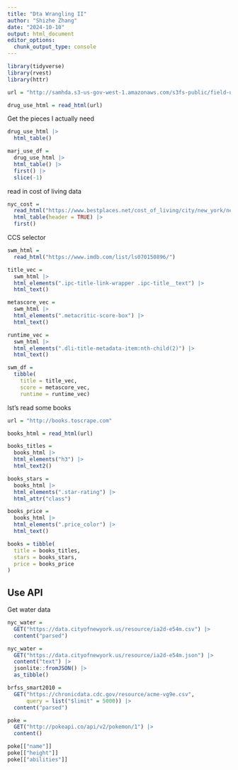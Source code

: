 ```yaml
---
title: "Dta Wrangling II"
author: "Shizhe Zhang"
date: "2024-10-10"
output: html_document
editor_options: 
  chunk_output_type: console
---
```


```r
library(tidyverse)
library(rvest)
library(httr)
```

```r
url = "http://samhda.s3-us-gov-west-1.amazonaws.com/s3fs-public/field-uploads/2k15StateFiles/NSDUHsaeShortTermCHG2015.htm"

drug_use_html = read_html(url)
```

Get the pieces I actually need

```r
drug_use_html |>
  html_table()

marj_use_df = 
  drug_use_html |> 
  html_table() |> 
  first() |> 
  slice(-1)
```

read in cost of living data

```r
nyc_cost = 
  read_html("https://www.bestplaces.net/cost_of_living/city/new_york/new_york") |>
  html_table(header = TRUE) |>
  first()
```

CCS selector

```r
swm_html = 
  read_html("https://www.imdb.com/list/ls070150896/")

title_vec = 
  swm_html |>
  html_elements(".ipc-title-link-wrapper .ipc-title__text") |>
  html_text()

metascore_vec = 
  swm_html |>
  html_elements(".metacritic-score-box") |>
  html_text()

runtime_vec = 
  swm_html |>
  html_elements(".dli-title-metadata-item:nth-child(2)") |>
  html_text()

swm_df = 
  tibble(
    title = title_vec,
    score = metascore_vec,
    runtime = runtime_vec)
```

lst's read some books

```r
url = "http://books.toscrape.com"

books_html = read_html(url)

books_titles = 
  books_html |>
  html_elements("h3") |>
  html_text2()

books_stars = 
  books_html |>
  html_elements(".star-rating") |>
  html_attr("class")

books_price = 
  books_html |>
  html_elements(".price_color") |>
  html_text()

books = tibble(
  title = books_titles,
  stars = books_stars,
  price = books_price
)

```

## Use API

Get water data

```r
nyc_water = 
  GET("https://data.cityofnewyork.us/resource/ia2d-e54m.csv") |> 
  content("parsed")

nyc_water = 
  GET("https://data.cityofnewyork.us/resource/ia2d-e54m.json") |> 
  content("text") |>
  jsonlite::fromJSON() |>
  as_tibble()

brfss_smart2010 = 
  GET("https://chronicdata.cdc.gov/resource/acme-vg9e.csv",
      query = list("$limit" = 5000)) |> 
  content("parsed")
```

```r
poke = 
  GET("http://pokeapi.co/api/v2/pokemon/1") |>
  content()

poke[["name"]]
poke[["height"]]
poke[["abilities"]]
```




